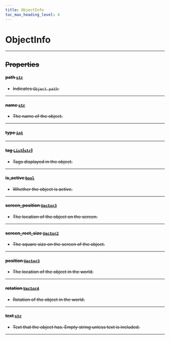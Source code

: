 ```yaml
---
title: ObjectInfo
toc_max_heading_level: 4
---
```


# ObjectInfo <s generated />

<hr class="solid" />  <s generated />

## Properties <s generated />

#### path [`str`]( https://docs.python.org/3.9/library/stdtypes.html?highlight=int#numeric-types-int-float-complex) <s generated />

- Indicates `Object path`.

<hr class="solid" />  <s generated />

#### name [`str`]( https://docs.python.org/3.9/library/stdtypes.html?highlight=int#numeric-types-int-float-complex) <s generated />

- The name of the object.

<hr class="solid" />  <s generated />

#### type [`int`]( https://docs.python.org/3.9/library/stdtypes.html?highlight=int#numeric-types-int-float-complex) <s generated />

<hr class="solid" />  <s generated />

#### tag [`List`]( https://docs.python.org/3.9/library/stdtypes.html?highlight=int#sequence-types-list-tuple-range)[[`str`]( https://docs.python.org/3.9/library/stdtypes.html?highlight=int#numeric-types-int-float-complex)] <s generated />

- Tags displayed in the object.

<hr class="solid" />  <s generated />

#### is_active [`bool`]( https://docs.python.org/3.9/library/stdtypes.html?highlight=int#boolean-values) <s generated />

- Whether the object is active.

<hr class="solid" />  <s generated />

#### screen_position [`Vector3`]( vector3) <s generated />

- The location of the object on the screen.

<hr class="solid" />  <s generated />

#### screen_rect_size [`Vector2`]( vector2) <s generated />

- The square size on the screen of the object.

<hr class="solid" />  <s generated />

#### position [`Vector3`]( vector3) <s generated />

- The location of the object in the world.

<hr class="solid" />  <s generated />

#### rotation [`Vector4`]( vector4) <s generated />

- Rotation of the object in the world.

<hr class="solid" />  <s generated />

#### text [`str`]( https://docs.python.org/3.9/library/stdtypes.html?highlight=int#numeric-types-int-float-complex) <s generated />

- Text that the object has. Empty string unless text is included.

<hr class="solid" />  <s generated />

